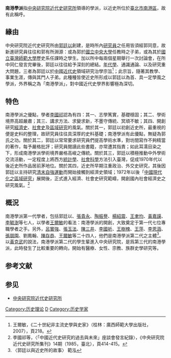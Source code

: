 '''南港學派'''指[[中央研究院近代史研究所|中央研究院近代史研究所]]領導的學派，以近史所位於[[臺北市|臺北市]][[南港區|南港區]]，故有此稱呼。

== 緣由 ==
中央研究院近代史研究所由[[郭廷以|郭廷以]]創建，是時所內[[研究員|研究員]]之任用皆須經郭同意，故新進研究員往往和郭有所淵源：或為郭於[[國立中央大學|國立中央大學]]任教時之子弟，或為其於[[國立臺灣師範大學|國立臺灣師範大學]]歷史系任課時之學生。加以所中每兩個星期舉行一次討論會，在所中同仁發言完畢後，郭廷以往往給予深刻的總結。[[年代學|年代學]]、通識通論、以及研究重大問題，三者為郭廷以於[[中國近代史|中國近代史]]領域研究治學宗旨<ref>王爾敏，《二十世紀非主流史學與史家》（桂林：廣西師範大學出版社，2007），頁218。</ref>；此宗旨，隨著其教學、事業生涯，傳與其門人子弟。此種種皆使近史所形成以郭廷以為首、具一定學風之學派，外界稱之為「南港學派」，對中國近代史學界影響極為深切。

== 特色 ==
南港學派之優點，學者[[李國祁|李國祁]]認為有四：其一、志學篤實，基礎穩固；其二、學術境界高超嚴肅；其三、講求方法、求變求新，不墨守傳統、冥頑不敏；其四、開創研究[[經濟史|經濟史]]、[[社會史|社會史]]及[[區域研究|區域研究]]的風氣。關於其一，郭廷以初創近史所，最重視的便是史料的整理，故研究員往往具深厚的史料基礎；南港學派有此優點，無疑為郭氏之功。關於其二，郭廷以常常要求研究員們提高學術水準，對坊間寫作不夠精當的著作，每予嚴格批評；研究員閱讀此些書籍，亦常遭其指責；如此耳濡目染之下，形成南港學派學術境界嚴格高峻之傳統。關於其三，郭廷以積極推動中外學術交流活動，一定程度上將西方[[統計學|統計學]]、[[社會科學|社會科學]]方法引入臺灣，促成1970年代以後近史所作品居前茅地位。關於其四，近史所早期注重政治、外交史研究，其後因郭廷以主持研究[[清末|清末]][[自強運動|自強運動]]而開始接觸到經濟史領域；1972年以後「[[中國現代化之區域研究|中國現代化之區域研究]]」展開後，正式進入經濟、社會史研究範疇，開創國內社會經濟史之研究風氣。<ref>李國祁等，〈「中國近代史研究的過去與未來」座談會發言紀錄〉，《中央研究院近代史研究所集刊》14期（1985，臺北），頁414-415。</ref>

== 概況 ==
南港學派第一代學者，包括郭廷以、[[張貴永|張貴永]]、[[陶振譽|陶振譽]]、[[楊紹震|楊紹震]]、[[王聿均|王聿均]]、[[黃嘉謨|黃嘉謨]]、[[李毓澍|李毓澍]]等七人，以學者[[王爾敏|王爾敏]]的看法：南港學派的開創，大致奠定于第一代七位專職學者之手。另外，[[呂實強|呂實強]]、[[張玉法|張玉法]]、[[陳三井|陳三井]]、[[李國祈|李國祈]]、[[王樹槐|王樹槐]]、[[王萍|王萍]]、[[李恩涵|李恩涵]]、[[張朋園|張朋園]]、劉鳳翰、[[陳存恭|陳存恭]]、[[王爾敏|王爾敏]]等二十四人，他們是南港學派第二代之主體<ref>〈郭廷以與近史所的故事〉 範泓</ref>。以[[黃克武|黃克武]]的說法，南港學派第二代的學生輩進入中央研究院，是爲第三代的南港學派，此時發生了比較重要的轉向，開始有醫療、女性、宗教、族群史學研究等。

== 参考文献 ==
{{Reflist}}

== 参见 ==
{{Portal|历史|台北}}
* [[中央研究院近代史研究所|中央研究院近代史研究所]]

[[Category:历史理论|Category:历史理论]]
[[Category:中央研究院|D]]
[[Category:历史学家|Category:历史学家]]